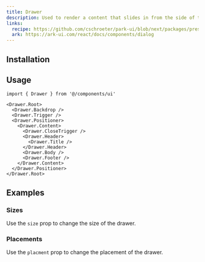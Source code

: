 ```yaml
---
title: Drawer
description: Used to render a content that slides in from the side of the screen.
links:
  recipe: https://github.com/cschroeter/park-ui/blob/next/packages/preset/src/recipes/drawer.ts
  ark: https://ark-ui.com/react/docs/components/dialog
---
```


<ComponentExample name="basic" />

## Installation

<InstallationGuide />

## Usage

```tsx
import { Drawer } from '@/components/ui'
```

```tsx
<Drawer.Root>
  <Drawer.Backdrop />
  <Drawer.Trigger />
  <Drawer.Positioner>
    <Drawer.Content>
      <Drawer.CloseTrigger />
      <Drawer.Header>
        <Drawer.Title />
      </Drawer.Header>
      <Drawer.Body />
      <Drawer.Footer />
    </Drawer.Content>
  </Drawer.Positioner>
</Drawer.Root>
```

## Examples

### Sizes

Use the `size` prop to change the size of the drawer.

<ComponentExample name="sizes" />

### Placements

Use the `placment` prop to change the placement of the drawer.

<ComponentExample name="placements" />

